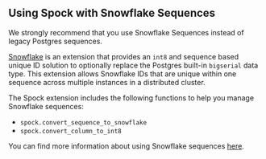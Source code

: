 
## Using Spock with Snowflake Sequences

We strongly recommend that you use Snowflake Sequences instead of legacy Postgres sequences.

[Snowflake](https://github.com/pgEdge/snowflake-sequences) is an extension that provides an `int8` and sequence based unique ID solution to optionally replace the Postgres built-in `bigserial` data type. This extension allows Snowflake IDs that are unique within one sequence across multiple instances in a distributed cluster.

The Spock extension includes the following functions to help you manage Snowflake sequences:

* `spock.convert_sequence_to_snowflake`
* `spock.convert_column_to_int8`

You can find more information about using Snowflake sequences [here](../../platform/snowflake.mdx).



